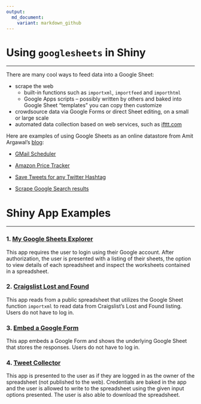 ```yaml
---
output:
  md_document:
    variant: markdown_github
---
```


<!-- README.md is generated from README.Rmd. Please edit that file -->

# Using `googlesheets` in Shiny

---

There are many cool ways to feed data into a Google Sheet:

  * scrape the web
    - built-in functions such as `importxml`, `importfeed` and `importhtml`
    - Google Apps scripts -- possibly written by others and baked into Google Sheet "templates" you can copy then customize
  * crowdsource data via Google Forms or direct Sheet editing, on a small or large scale
  * automated data collection based on web services, such as [ifttt.com](https://ifttt.com)

Here are examples of using Google Sheets as an online datastore from Amit Argawal's [blog](http://www.labnol.org/tag/guide/):

  * [GMail Scheduler](http://www.labnol.org/internet/schedule-gmail-send-later/24867/)
  
  * [Amazon Price Tracker](http://www.labnol.org/internet/amazon-price-tracker/28156/)
  
  * [Save Tweets for any Twitter Hashtag](http://www.labnol.org/internet/save-twitter-hashtag-tweets/6505/)
  
  * [Scrape Google Search results](http://www.labnol.org/internet/google-web-scraping/28450/)

  
# Shiny App Examples

---

### 1. [My Google Sheets Explorer](gs-explorer)

This app requires the user to login using their Google account. After authorization, the user is presented with a listing of their sheets, the option to view details of each spreadsheet and inspect the worksheets contained in a spreadsheet. 

### 2. [Craigslist Lost and Found](craigslist-lost-and-found)

This app reads from a public spreadsheet that utilizes the Google Sheet function `importxml` to read data from Craigslist's Lost and Found listing. Users do not have to log in. 

### 3. [Embed a Google Form](gs-forms)

This app embeds a Google Form and shows the underlying Google Sheet that stores the responses. Users do not have to log in. 

### 4. [Tweet Collector](tweet-collector)

This app is presented to the user as if they are logged in as the owner of the spreadsheet (not published to the web). Credentials are baked in the app and the user is allowed to write to the spreadsheet using the given input options presented. The user is also able to download the spreadsheet.

